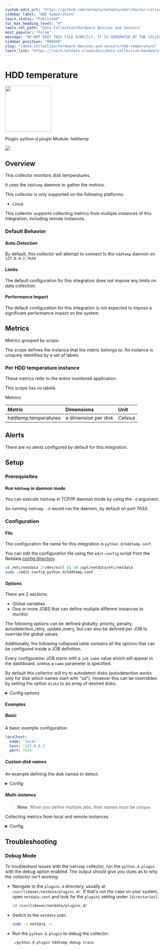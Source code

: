 ```yaml
---
custom_edit_url: "https://github.com/netdata/netdata/edit/master/collectors/python.d.plugin/hddtemp/metadata.yaml"
sidebar_label: "HDD temperature"
learn_status: "Published"
toc_max_heading_level: "4"
learn_rel_path: "Data Collection/Hardware Devices and Sensors"
most_popular: "False"
message: "DO NOT EDIT THIS FILE DIRECTLY, IT IS GENERATED BY THE COLLECTOR'S metadata.yaml FILE"
sidebar_position: "966000"
slug: "/data-collection/hardware-devices-and-sensors/hdd-temperature"
learn_link: "https://learn.netdata.cloud/docs/data-collection/hardware-devices-and-sensors/hdd-temperature"
---
```



# HDD temperature


<img src="https://netdata.cloud/img/hard-drive.svg" width="150"/>


Plugin: python.d.plugin
Module: hddtemp

<img src="https://img.shields.io/badge/maintained%20by-Netdata-%2300ab44" />

## Overview

This collector monitors disk temperatures.


It uses the `hddtemp` daemon to gather the metrics.


This collector is only supported on the following platforms:

- Linux

This collector supports collecting metrics from multiple instances of this integration, including remote instances.


### Default Behavior

#### Auto-Detection

By default, this collector will attempt to connect to the `hddtemp` daemon on `127.0.0.1:7634`

#### Limits

The default configuration for this integration does not impose any limits on data collection.

#### Performance Impact

The default configuration for this integration is not expected to impose a significant performance impact on the system.


## Metrics

Metrics grouped by *scope*.

The scope defines the instance that the metric belongs to. An instance is uniquely identified by a set of labels.



### Per HDD temperature instance

These metrics refer to the entire monitored application.

This scope has no labels.

Metrics:

| Metric | Dimensions | Unit |
|:------|:----------|:----|
| hddtemp.temperatures | a dimension per disk | Celsius |



## Alerts

There are no alerts configured by default for this integration.


## Setup

### Prerequisites

#### Run `hddtemp` in daemon mode

You can execute `hddtemp` in TCP/IP daemon mode by using the `-d` argument.

So running `hddtemp -d` would run the daemon, by default on port 7634.



### Configuration

#### File

The configuration file name for this integration is `python.d/hddtemp.conf`.


You can edit the configuration file using the `edit-config` script from the
Netdata [config directory](/docs/configuring/configuration#the-netdata-config-directory).

```bash
cd /etc/netdata 2>/dev/null || cd /opt/netdata/etc/netdata
sudo ./edit-config python.d/hddtemp.conf
```
#### Options

There are 2 sections:

* Global variables
* One or more JOBS that can define multiple different instances to monitor.

The following options can be defined globally: priority, penalty, autodetection_retry, update_every, but can also be defined per JOB to override the global values.

Additionally, the following collapsed table contains all the options that can be configured inside a JOB definition.

Every configuration JOB starts with a `job_name` value which will appear in the dashboard, unless a `name` parameter is specified.

By default this collector will try to autodetect disks (autodetection works only for disk which names start with "sd"). However this can be overridden by setting the option `disks` to an array of desired disks.


<details><summary>Config options</summary>

| Name | Description | Default | Required |
|:----|:-----------|:-------|:--------:|
| update_every | Sets the default data collection frequency. | 1 | no |
| priority | Controls the order of charts at the netdata dashboard. | 60000 | no |
| autodetection_retry | Sets the job re-check interval in seconds. | 0 | no |
| penalty | Indicates whether to apply penalty to update_every in case of failures. | yes | no |
| name | Job name. This value will overwrite the `job_name` value. JOBS with the same name are mutually exclusive. Only one of them will be allowed running at any time. This allows autodetection to try several alternatives and pick the one that works. | local | no |
| devices | Array of desired disks to detect, in case their name doesn't start with `sd`. |  | no |
| host | The IP or HOSTNAME to connect to. | localhost | yes |
| port | The port to connect to. | 7634 | no |

</details>

#### Examples

##### Basic

A basic example configuration.

```yaml
localhost:
  name: 'local'
  host: '127.0.0.1'
  port: 7634

```
##### Custom disk names

An example defining the disk names to detect.

<details><summary>Config</summary>

```yaml
localhost:
  name: 'local'
  host: '127.0.0.1'
  port: 7634
  devices:
    - customdisk1
    - customdisk2

```
</details>

##### Multi-instance

> **Note**: When you define multiple jobs, their names must be unique.

Collecting metrics from local and remote instances.


<details><summary>Config</summary>

```yaml
localhost:
  name: 'local'
  host: '127.0.0.1'
  port: 7634

remote_job:
  name : 'remote'
  host  : 'http://192.0.2.1:2812'

```
</details>



## Troubleshooting

### Debug Mode

To troubleshoot issues with the `hddtemp` collector, run the `python.d.plugin` with the debug option enabled. The output
should give you clues as to why the collector isn't working.

- Navigate to the `plugins.d` directory, usually at `/usr/libexec/netdata/plugins.d/`. If that's not the case on
  your system, open `netdata.conf` and look for the `plugins` setting under `[directories]`.

  ```bash
  cd /usr/libexec/netdata/plugins.d/
  ```

- Switch to the `netdata` user.

  ```bash
  sudo -u netdata -s
  ```

- Run the `python.d.plugin` to debug the collector:

  ```bash
  ./python.d.plugin hddtemp debug trace
  ```


